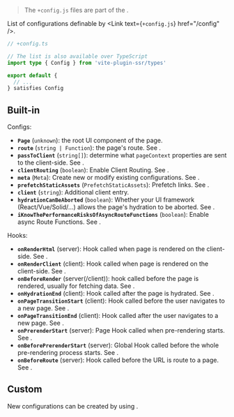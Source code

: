 
> The `+config.js` files are part of the <Link text="V1 design" href="/migration/v1-design" />.

List of configurations definable by <Link text={<code>+config.js</code>} href="/config" />.

```ts
// +config.ts

// The list is also available over TypeScript
import type { Config } from 'vite-plugin-ssr/types'

export default {
  // ...
} satisfies Config
```

## Built-in

Configs:

- **`Page`** (`unknown`): the root UI component of the page.
- **`route`** (`string | Function`): the page's route. See <Link href="/routing" />.
- **`passToClient`** (`string[]`): determine what `pageContext` properties are sent to the client-side. See <Link href="/passToClient" />.
- **`clientRouting`** (`boolean`): Enable Client Routing. See <Link href="/clientRouting" />.
- **`meta`** (`Meta`): Create new or modify existing configurations. See <Link href="/meta" />.
- **`prefetchStaticAssets`** (`PrefetchStaticAssets`): Prefetch links. See <Link href="/clientRouting#link-prefetching" />.
- **`client`** (`string`): Additional client entry.
- **`hydrationCanBeAborted`** (`boolean`):  Whether your UI framework (React/Vue/Solid/...) allows the page's hydration to be aborted. See <Link href="/clientRouting" />.
- **`iKnowThePerformanceRisksOfAsyncRouteFunctions`** (`boolean`): Enable async Route Functions. See <Link href="/route-function#async" />.

Hooks:

- **`onRenderHtml`** (server): Hook called when page is rendered on the client-side. See <Link href="/onRenderHtml" />.
- **`onRenderClient`** (client): Hook called when page is rendered on the client-side. See <Link href="/onRenderClient" />.
- **`onBeforeRender`** (server(/client)): hook called before the page is rendered, usually for fetching data. See <Link href="/onBeforeRender" />.
- **`onHydrationEnd`** (client): Hook called after the page is hydrated. See <Link href="/clientRouting" />.
- **`onPageTransitionStart`** (client): Hook called before the user navigates to a new page. See <Link href="/clientRouting" />.
- **`onPageTransitionEnd`** (client): Hook called after the user navigates to a new page. See <Link href="/clientRouting" />.
- **`onPrerenderStart`** (server): Page Hook called when pre-rendering starts. See <Link href="/onPrerenderStart" />.
- **`onBeforePrerenderStart`** (server): Global Hook called before the whole pre-rendering process starts. See <Link href="/onBeforePrerenderStart" />.
- **`onBeforeRoute`** (server): Hook called before the URL is route to a page. See <Link href="/onBeforeRoute" />.

## Custom

New configurations can be created by using <Link text="meta" href="/meta" />.

